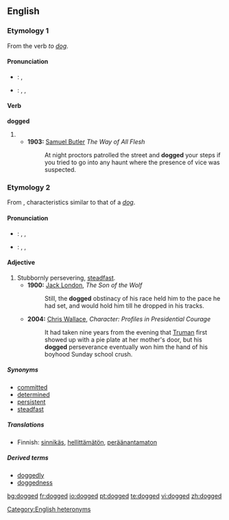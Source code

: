 ==English==

===Etymology 1===
From the verb ''to [[dog]]''.

====Pronunciation====
{{rfc-level|check placement of Pronunciation}}
*{{a|RP}}: {{IPA|/dɒgd/}}, {{SAMPA|/dQgd/}}
*{{a|US}}: {{enPR|dägd}}, {{IPA|/dɑgd/}}, {{SAMPA|/dAgd/}}

====Verb====
'''dogged'''

# {{past of|[[dog]]}}
#*'''1903:''' [[w:Samuel Butler|Samuel Butler]] ''The Way of All Flesh''
#*:At night proctors patrolled the street and '''dogged''' your steps if you tried to go into any haunt where the presence of vice was suspected.

===Etymology 2===
From {{ME.}}, characteristics similar to that of a ''[[dog]]''.

====Pronunciation====
*{{a|RP}}: {{enPR|dŏg'ĭd}}, {{IPA|/ˈdɒgɪd/}}, {{SAMPA|/"dQgId/}}
*{{a|US}}: {{enPR|däg'ĭd}}, {{IPA|/ˈdɑgɪd/}}, {{SAMPA|/"dAgId/}}

====Adjective====
{{en-adj}}

# Stubbornly persevering, [[steadfast]].
#*'''1900:''' [[w:Jack London|Jack London]], ''The Son of the Wolf''
#*:Still, the '''dogged''' obstinacy of his race held him to the pace he had set, and would hold him till he dropped in his tracks.
#*'''2004:''' [[w: Chris Wallace (journalist)|Chris Wallace]], ''Character:  Profiles in Presidential Courage''
#*:It had taken nine years from the evening that [[w:Harry Truman|Truman]] first showed up with a pie plate at her mother's door, but his '''dogged''' perseverance eventually won him the hand of his boyhood Sunday school crush.

=====Synonyms=====
*[[committed]]
*[[determined]]
*[[persistent]]
*[[steadfast]]

=====Translations=====
{{trans-top|stubbornly persevering, steadfast}}
{{trans-mid}}
*Finnish: [[sinnikäs]], [[hellittämätön]], [[peräänantamaton]]
{{trans-bottom}}

=====Derived terms=====
*[[doggedly]] {{pos_adv}}
*[[doggedness]] {{pos_n}}

[[Category:English heteronyms]]

[[bg:dogged]]
[[fr:dogged]]
[[io:dogged]]
[[pt:dogged]]
[[te:dogged]]
[[vi:dogged]]
[[zh:dogged]]